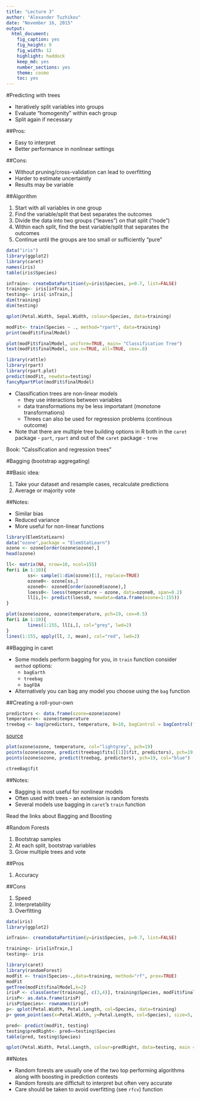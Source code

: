 ```yaml
---
title: "Lecture 3"
author: "Alexander Tuzhikov"
date: "November 16, 2015"
output: 
  html_document: 
    fig_caption: yes
    fig_height: 9
    fig_width: 12
    highlight: haddock
    keep_md: yes
    number_sections: yes
    theme: cosmo
    toc: yes
---
```


#Predicting with trees

* Iteratively split variables into groups
* Evaluate "homogenity" within each group
* Split again if necessary

##Pros:

* Easy to interpret
* Better performance in nonlinear settings

##Cons:

* Without pruning/cross-validation can lead to overfitting
* Harder to estimate uncertaintly
* Results may be variable

##Algorithm

1. Start with all variables in one group
2. Find the variable/split that best separates the outcomes
3. Divide the data into two groups ("leaves") on that split ("node")
4. Within each split, find the best variable/split that separates the outcomes
5. Continue until the groups are too small or sufficiently "pure"

```r
data("iris")
library(ggplot2)
library(caret)
names(iris)
table(iris$Species)

inTrain<- createDataPartition(y=iris$Species, p=0.7, list=FALSE)
training<- iris[inTrain,]
testing<- iris[-inTrain,]
dim(training)
dim(testing)

qplot(Petal.Width, Sepal.Width, colour=Species, data=training)

modFit<- train(Species ~ ., method="rpart", data=training)
print(modFit$finalModel)

plot(modFit$finalModel, uniform=TRUE, main= "Classification Tree")
text(modFit$finalModel, use.n=TRUE, all=TRUE, cex=.8)

library(rattle)
library(rpart)
library(rpart.plot)
predict(modFit, newdata=testing)
fancyRpartPlot(modFit$finalModel)
```

* Classification trees are non-linear models
    * they use interactions between variables
    * data transformations my be less importatant (monotone transformations)
    * Threes can also be used for regression problems (continous outcome)
* Note that there are multiple tree building options in R both in the `caret` package - `part`, `rpart` and out of the `caret` package - `tree`

Book: "Calssification and regression trees"

#Bagging (bootstrap aggregating)

##Basic idea:

1. Take your dataset and resample cases, recalculate predictions
2. Average or majority vote

##Notes:

* Similar bias
* Reduced variance
* More useful for non-linear functions

```r
library(ElemStatLearn)
data("ozone",package = "ElemStatLearn")
ozone <- ozone[order(ozone$ozone),]
head(ozone)

ll<- matrix(NA, nrow=10, ncol=155)
for(i in 1:10){
        ss<- sample(1:dim(ozone)[1], replace=TRUE)
        ozone0<- ozone[ss,]
        ozone0<- ozone0[order(ozone0$ozone),]
        loess0<- loess(temperature ~ ozone, data=ozone0, span=0.2)
        ll[i,]<- predict(loess0, newdata=data.frame(ozone=1:155))
}

plot(ozone$ozone, ozone$temperature, pch=19, cex=0.5)
for(i in 1:10){
        lines(1:155, ll[i,], col="grey", lwd=2)
}
lines(1:155, apply(ll, 2, mean), col="red", lwd=2)
```

##Bagging in caret

* Some models perform bagging for you, in `train` function consider `method` options:
    * `bagEarth`
    * `treebag`
    * `bagFDA`
* Alternatively you can bag any model you choose using the `bag` function

##Creating a roll-your-own

```r
predictors <- data.frame(ozone=ozone$ozone)
temperature<- ozone$temperature
treebag <- bag(predictors, temperature, B=10, bagControl = bagControl(fit=ctreeBag$fit, predict = ctreeBag$pred, aggregate = ctreeBag$aggregate))
```

[source](http://www.inside-r.org/packages/cran/docs/nbBag)

```r
plot(ozone$ozone, temperature, col="lightgrey", pch=19)
points(ozone$ozone, predict(treebag$fits[[1]]$fit, predictors), pch=19, col="red")
points(ozone$ozone, predict(treebag, predictors), pch=19, col="blue")

ctreeBag$fit

```

##Notes:

* Bagging is most useful for nonlinear models
* Often used with trees - an extension is random forests
* Several models use bagging in `caret`'s `train` function

Read the links about Bagging and Boosting

#Random Forests

1. Bootstrap samples
2. At each split, bootstrap variables
3. Grow multiple trees and vote

##Pros

1. Accuracy

##Cons

1. Speed
2. Interpretability
3. Overfitting

```r
data(iris)
library(ggplot2)

inTrain<- createDataPartition(y=iris$Species, p=0.7, list=FALSE)

training<- iris[inTrain,]
testing<- iris

library(caret)
library(randomForest)
modFit <- train(Species~.,data=training, method="rf", prox=TRUE)
modFit
getTree(modFit$finalModel,k=2)
irisP <- classCenter(training[, c(3,4)], training$Species, modFit$finalModel$prox)
irisP<- as.data.frame(irisP)
irisP$Species<- rownames(irisP)
p<- qplot(Petal.Width, Petal.Length, col=Species, data=training)
p+ geom_point(aes(x=Petal.Width, y=Petal.Length, col=Species), size=5, shape=4, data=irisP)

pred<- predict(modFit, testing)
testing$predRight<- pred==testing$Species
table(pred, testing$Species)

qplot(Petal.Width, Petal.Length, colour=predRight, data=testing, main = "newdata Predictions")
```

##Notes

* Random forests are usually one of the two top performing algorithms along with boosting in prediction contests
* Random forests are diffictult to interpret but often very accurate
* Care should be taken to avoid overfitting (see `rfcv`) function